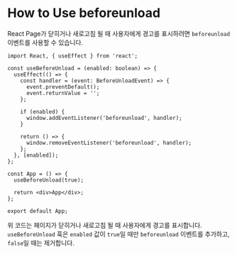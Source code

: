 # How to Use beforeunload

React Page가 닫히거나 새로고침 될 때 사용자에게 경고를 표시하려면 `beforeunload` 이벤트를 사용할 수 있습니다.

```tsx
import React, { useEffect } from 'react';

const useBeforeUnload = (enabled: boolean) => {
  useEffect(() => {
    const handler = (event: BeforeUnloadEvent) => {
      event.preventDefault();
      event.returnValue = '';
    };

    if (enabled) {
      window.addEventListener('beforeunload', handler);
    }

    return () => {
      window.removeEventListener('beforeunload', handler);
    };
  }, [enabled]);
};

const App = () => {
  useBeforeUnload(true);

  return <div>App</div>;
};

export default App;
```

위 코드는 페이지가 닫히거나 새로고침 될 때 사용자에게 경고를 표시합니다. `useBeforeUnload` 훅은 `enabled` 값이 `true`일 때만 `beforeunload` 이벤트를 추가하고, `false`일 때는 제거합니다.
